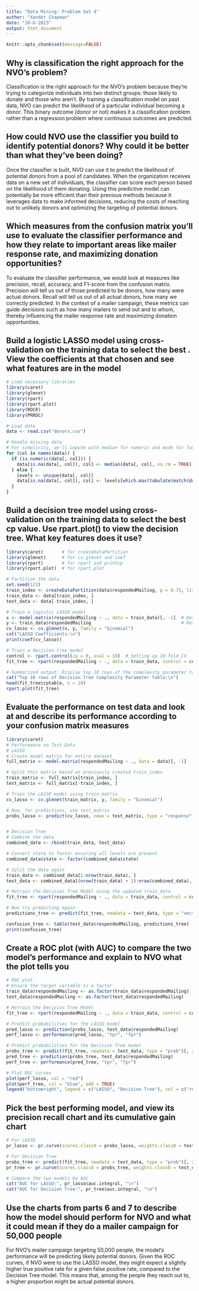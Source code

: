 ```yaml
---
title: "Data Mining: Problem Set 4"
author: "Xander Chapman"
date: "10-6-2023"
output: html_document
---
```


```r
knitr::opts_chunk$set(message=FALSE)
```

## Why is classification the right approach for the NVO's problem?

Classification is the right approach for the NVO's problem because they're trying to categorize individuals into two distinct groups: those likely to donate and those who aren't. By training a classification model on past data, NVO can predict the likelihood of a particular individual becoming a donor. This binary outcome (donor or not) makes it a classification problem rather than a regression problem where continuous outcomes are predicted.

## How could NVO use the classifier you build to identify potential donors? Why could it be better than what they've been doing?

Once the classifier is built, NVO can use it to predict the likelihood of potential donors from a pool of candidates. When the organization receives data on a new set of individuals, the classifier can score each person based on the likelihood of them donating. Using this predictive model can potentially be more efficient than their previous methods because it leverages data to make informed decisions, reducing the costs of reaching out to unlikely donors and optimizing the targeting of potential donors.

## Which measures from the confusion matrix you'll use to evaluate the classifier performance and how they relate to important areas like mailer response rate, and maximizing donation opportunities?

To evaluate the classifier performance, we would look at measures like precision, recall, accuracy, and F1-score from the confusion matrix. Precision will tell us out of those predicted to be donors, how many were actual donors. Recall will tell us out of all actual donors, how many we correctly predicted. In the context of a mailer campaign, these metrics can guide decisions such as how many mailers to send out and to whom, thereby influencing the mailer response rate and maximizing donation opportunities.

## Build a logistic LASSO model using cross-validation on the training data to select the best . View the coefficients at that chosen and see what features are in the model

```r
# Load necessary libraries
library(caret)
library(glmnet)
library(rpart)
library(rpart.plot)
library(ROCR)
library(PRROC)

# Load data
data <- read.csv("donors.csv")

# Handle missing data
# For simplicity, we'll impute with median for numeric and mode for factors
for (col in names(data)) {
  if (is.numeric(data[, col])) {
    data[is.na(data[, col]), col] <- median(data[, col], na.rm = TRUE)
  } else {
    levels <- unique(data[, col])
    data[is.na(data[, col]), col] <- levels[which.max(tabulate(match(data[, col], levels)))]
  }
}

```

## Build a decision tree model using cross-validation on the training data to select the best cp value. Use rpart.plot() to view the decision tree. What key features does it use?

```r
library(caret)       # for createDataPartition
library(glmnet)      # for cv.glmnet and coef
library(rpart)       # for rpart and printcp
library(rpart.plot)  # for rpart.plot

# Partition the data
set.seed(123)
train_index <- createDataPartition(data$respondedMailing, p = 0.75, list = FALSE)
train_data <- data[train_index, ]
test_data <- data[-train_index, ]

# Train a logistic LASSO model
x <- model.matrix(respondedMailing ~ ., data = train_data)[, -1]  # Design matrix
y <- train_data$respondedMailing                                  # Response vector
cv_lasso <- cv.glmnet(x, y, family = "binomial")
cat("LASSO Coefficients:\n")
print(coef(cv_lasso))

# Train a decision tree model
control <- rpart.control(cp = 0, xval = 10)  # Setting up 10-fold CV
fit_tree <- rpart(respondedMailing ~ ., data = train_data, control = control)

# Summarized output: Display top 10 rows of the complexity parameter table
cat("Top 10 rows of Decision Tree Complexity Parameter Table:\n")
head(fit_tree$cptable, n = 10)
rpart.plot(fit_tree)
```

## Evaluate the performance on test data and look at and describe its performance according to your confusion matrix measures

```r
library(caret)
# Performance on Test Data
# LASSO
# Create model matrix for entire dataset
full_matrix <- model.matrix(respondedMailing ~ ., data = data)[, -1]

# Split this matrix based on previously created train_index
train_matrix <- full_matrix[train_index, ]
test_matrix <- full_matrix[-train_index, ]

# Train the LASSO model using train_matrix
cv_lasso <- cv.glmnet(train_matrix, y, family = "binomial")

# Now, for predictions, use test_matrix
probs_lasso <- predict(cv_lasso, newx = test_matrix, type = "response")


# Decision Tree
# Combine the data
combined_data <- rbind(train_data, test_data)

# Convert state to factor ensuring all levels are present
combined_data$state <- factor(combined_data$state)

# Split the data again
train_data <- combined_data[1:nrow(train_data), ]
test_data <- combined_data[(nrow(train_data) + 1):nrow(combined_data), ]

# Retrain the Decision Tree Model using the updated train_data
fit_tree <- rpart(respondedMailing ~ ., data = train_data, control = control)

# Now try predicting again
predictions_tree <- predict(fit_tree, newdata = test_data, type = "vector")

confusion_tree <- table(test_data$respondedMailing, predictions_tree)
print(confusion_tree)
```

## Create a ROC plot (with AUC) to compare the two model's performance and explain to NVO what the plot tells you

```r
# ROC plot
# Ensure the target variable is a factor
train_data$respondedMailing <- as.factor(train_data$respondedMailing)
test_data$respondedMailing <- as.factor(test_data$respondedMailing)

# Retrain the Decision Tree Model
fit_tree <- rpart(respondedMailing ~ ., data = train_data, control = control)

# Predict probabilities for the LASSO model
pred_lasso <- prediction(probs_lasso, test_data$respondedMailing)
perf_lasso <- performance(pred_lasso, "tpr", "fpr")

# Predict probabilities for the Decision Tree model
probs_tree <- predict(fit_tree, newdata = test_data, type = "prob")[, 2]
pred_tree <- prediction(probs_tree, test_data$respondedMailing)
perf_tree <- performance(pred_tree, "tpr", "fpr")

# Plot ROC curves
plot(perf_lasso, col = "red")
plot(perf_tree, col = "blue", add = TRUE)
legend("bottomright", legend = c("LASSO", "Decision Tree"), col = c("red", "blue"), lty = 1)
```

## Pick the best performing model, and view its precision recall chart and its cumulative gain chart

```r
# For LASSO
pr_lasso <- pr.curve(scores.class0 = probs_lasso, weights.class0 = test_data$respondedMailing == "FALSE")

# For Decision Tree
probs_tree <- predict(fit_tree, newdata = test_data, type = "prob")[, 2]
pr_tree <- pr.curve(scores.class0 = probs_tree, weights.class0 = test_data$respondedMailing == "FALSE")

# Compare the two models by AUC
cat("AUC for LASSO:", pr_lasso$auc.integral, "\n")
cat("AUC for Decision Tree:", pr_tree$auc.integral, "\n")
```

## Use the charts from parts 6 and 7 to describe how the model should perform for NVO and what it could mean if they do a mailer campaign for 50,000 people

For NVO's mailer campaign targeting 50,000 people, the model's performance will be predicting likely potential donors. Given the ROC curves, if NVO were to use the LASSO model, they might expect a slightly higher true positive rate for a given false positive rate, compared to the Decision Tree model. This means that, among the people they reach out to, a higher proportion might be actual potential donors.
